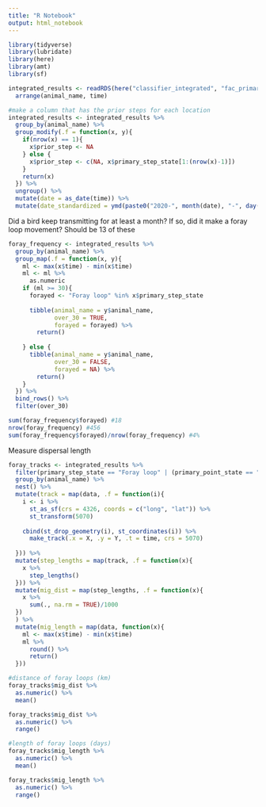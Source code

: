 ```yaml
---
title: "R Notebook"
output: html_notebook
---
```


```r
library(tidyverse)
library(lubridate)
library(here)
library(amt)
library(sf)
```

```r
integrated_results <- readRDS(here("classifier_integrated", "fac_primary_state_delineation.rds")) %>% 
  arrange(animal_name, time)

#make a column that has the prior steps for each location
integrated_results <- integrated_results %>% 
  group_by(animal_name) %>% 
  group_modify(.f = function(x, y){
    if(nrow(x) == 1){
      x$prior_step <- NA
    } else {
      x$prior_step <- c(NA, x$primary_step_state[1:(nrow(x)-1)])
    }
    return(x)
  }) %>% 
  ungroup() %>% 
  mutate(date = as_date(time)) %>% 
  mutate(date_standardized = ymd(paste0("2020-", month(date), "-", day(date))))
```

Did a bird keep transmitting for at least a month? If so, did it make a foray loop movement?
Should be 13 of these
```r
foray_frequency <- integrated_results %>% 
  group_by(animal_name) %>%
  group_map(.f = function(x, y){
    ml <- max(x$time) - min(x$time)
    ml <- ml %>% 
      as.numeric
    if (ml >= 30){
      forayed <- "Foray loop" %in% x$primary_step_state
      
      tibble(animal_name = y$animal_name,
             over_30 = TRUE,
             forayed = forayed) %>% 
        return()
      
    } else {
      tibble(animal_name = y$animal_name,
             over_30 = FALSE,
             forayed = NA) %>% 
        return()
    }
  }) %>% 
  bind_rows() %>% 
  filter(over_30)

sum(foray_frequency$forayed) #18
nrow(foray_frequency) #456
sum(foray_frequency$forayed)/nrow(foray_frequency) #4%
```

Measure dispersal length
```r
foray_tracks <- integrated_results %>% 
  filter(primary_step_state == "Foray loop" | (primary_point_state == "Stationary" & prior_step == "Foray loop")) %>% 
  group_by(animal_name) %>% 
  nest() %>% 
  mutate(track = map(data, .f = function(i){
    i <- i %>% 
      st_as_sf(crs = 4326, coords = c("long", "lat")) %>% 
      st_transform(5070)
    
    cbind(st_drop_geometry(i), st_coordinates(i)) %>%
      make_track(.x = X, .y = Y, .t = time, crs = 5070)
    
  })) %>% 
  mutate(step_lengths = map(track, .f = function(x){
    x %>%
      step_lengths()
  })) %>% 
  mutate(mig_dist = map(step_lengths, .f = function(x){
    x %>% 
      sum(., na.rm = TRUE)/1000
  })
  ) %>% 
  mutate(mig_length = map(data, function(x){
    ml <- max(x$time) - min(x$time)
    ml %>% 
      round() %>% 
      return()
  }))

#distance of foray loops (km)
foray_tracks$mig_dist %>% 
  as.numeric() %>% 
  mean()

foray_tracks$mig_dist %>% 
  as.numeric() %>% 
  range()

#length of foray loops (days)
foray_tracks$mig_length %>% 
  as.numeric() %>% 
  mean()

foray_tracks$mig_length %>% 
  as.numeric() %>% 
  range()
```